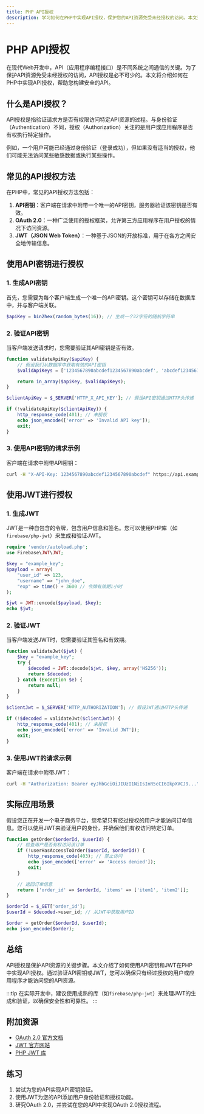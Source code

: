 ```yaml
---
title: PHP API授权
description: 学习如何在PHP中实现API授权，保护您的API资源免受未经授权的访问。本文适合初学者，涵盖基本概念、代码示例和实际应用场景。
---
```


# PHP API授权

在现代Web开发中，API（应用程序编程接口）是不同系统之间通信的关键。为了保护API资源免受未经授权的访问，API授权是必不可少的。本文将介绍如何在PHP中实现API授权，帮助您构建安全的API。

## 什么是API授权？

API授权是指验证请求方是否有权限访问特定API资源的过程。与身份验证（Authentication）不同，授权（Authorization）关注的是用户或应用程序是否有权执行特定操作。

例如，一个用户可能已经通过身份验证（登录成功），但如果没有适当的授权，他们可能无法访问某些敏感数据或执行某些操作。

## 常见的API授权方法

在PHP中，常见的API授权方法包括：

1. **API密钥**：客户端在请求中附带一个唯一的API密钥，服务器验证该密钥是否有效。
2. **OAuth 2.0**：一种广泛使用的授权框架，允许第三方应用程序在用户授权的情况下访问资源。
3. **JWT（JSON Web Token）**：一种基于JSON的开放标准，用于在各方之间安全地传输信息。

## 使用API密钥进行授权

### 1. 生成API密钥

首先，您需要为每个客户端生成一个唯一的API密钥。这个密钥可以存储在数据库中，并与客户端关联。

```php
$apiKey = bin2hex(random_bytes(16)); // 生成一个32字符的随机字符串
```

### 2. 验证API密钥

当客户端发送请求时，您需要验证其API密钥是否有效。

```php
function validateApiKey($apiKey) {
    // 假设我们从数据库中获取有效的API密钥
    $validApiKeys = ['1234567890abcdef1234567890abcdef', 'abcdef1234567890abcdef1234567890'];

    return in_array($apiKey, $validApiKeys);
}

$clientApiKey = $_SERVER['HTTP_X_API_KEY']; // 假设API密钥通过HTTP头传递

if (!validateApiKey($clientApiKey)) {
    http_response_code(401); // 未授权
    echo json_encode(['error' => 'Invalid API key']);
    exit;
}
```

### 3. 使用API密钥的请求示例

客户端在请求中附带API密钥：

```bash
curl -H "X-API-Key: 1234567890abcdef1234567890abcdef" https://api.example.com/resource
```

## 使用JWT进行授权

### 1. 生成JWT

JWT是一种自包含的令牌，包含用户信息和签名。您可以使用PHP库（如`firebase/php-jwt`）来生成和验证JWT。

```php
require 'vendor/autoload.php';
use Firebase\JWT\JWT;

$key = "example_key";
$payload = array(
    "user_id" => 123,
    "username" => "john_doe",
    "exp" => time() + 3600 // 令牌有效期1小时
);

$jwt = JWT::encode($payload, $key);
echo $jwt;
```

### 2. 验证JWT

当客户端发送JWT时，您需要验证其签名和有效期。

```php
function validateJwt($jwt) {
    $key = "example_key";
    try {
        $decoded = JWT::decode($jwt, $key, array('HS256'));
        return $decoded;
    } catch (Exception $e) {
        return null;
    }
}

$clientJwt = $_SERVER['HTTP_AUTHORIZATION']; // 假设JWT通过HTTP头传递

if (!$decoded = validateJwt($clientJwt)) {
    http_response_code(401); // 未授权
    echo json_encode(['error' => 'Invalid JWT']);
    exit;
}
```

### 3. 使用JWT的请求示例

客户端在请求中附带JWT：

```bash
curl -H "Authorization: Bearer eyJhbGciOiJIUzI1NiIsInR5cCI6IkpXVCJ9..." https://api.example.com/resource
```

## 实际应用场景

假设您正在开发一个电子商务平台，您希望只有经过授权的用户才能访问订单信息。您可以使用JWT来验证用户的身份，并确保他们有权访问特定订单。

```php
function getOrder($orderId, $userId) {
    // 检查用户是否有权访问该订单
    if (!userHasAccessToOrder($userId, $orderId)) {
        http_response_code(403); // 禁止访问
        echo json_encode(['error' => 'Access denied']);
        exit;
    }

    // 返回订单信息
    return ['order_id' => $orderId, 'items' => ['item1', 'item2']];
}

$orderId = $_GET['order_id'];
$userId = $decoded->user_id; // 从JWT中获取用户ID

$order = getOrder($orderId, $userId);
echo json_encode($order);
```

## 总结

API授权是保护API资源的关键步骤。本文介绍了如何使用API密钥和JWT在PHP中实现API授权。通过验证API密钥或JWT，您可以确保只有经过授权的用户或应用程序才能访问您的API资源。

:::tip
在实际开发中，建议使用成熟的库（如`firebase/php-jwt`）来处理JWT的生成和验证，以确保安全性和可靠性。
:::

## 附加资源

- [OAuth 2.0 官方文档](https://oauth.net/2/)
- [JWT 官方网站](https://jwt.io/)
- [PHP JWT 库](https://github.com/firebase/php-jwt)

## 练习

1. 尝试为您的API实现API密钥验证。
2. 使用JWT为您的API添加用户身份验证和授权功能。
3. 研究OAuth 2.0，并尝试在您的API中实现OAuth 2.0授权流程。